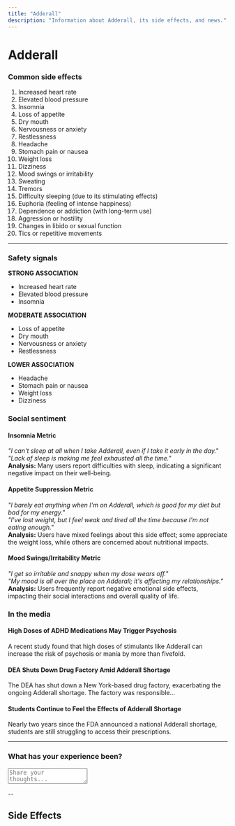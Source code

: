 ```yaml
---
title: "Adderall"
description: "Information about Adderall, its side effects, and news."
---
```



<style>
{`
 .three-column-layout {
    display: grid;
    grid-template-columns: 1fr 1fr 1fr;
    gap: 2rem;
    margin: 2rem 0;
  }
  @media (max-width: 1024px) {
  .nextra-toc {
    display: none; /* 隱藏右側目錄 */
  }}
  .nextra-content {
  max-width: 900px; /* 預設為 800px，這裡可以增加 */
  margin: 0 auto; /* 讓內容保持居中 */
  padding: 0 1rem; /* 增加左右間距 */
}  
  .metric {
    font-size: 0.8rem;
    font-weight: bold;
    color: #3182ce;
    border: 1px solid #3182ce;
    border-radius: 4px;
    padding: 0.2rem 0.4rem;
    margin-left: 0.5rem;
  }
  .experience-box {
    width: 100%;
    height: 150px;
    padding: 10px;
    border: 1px solid #e2e8f0;
    border-radius: 4px;
    font-size: 1rem;
    margin-top: 1rem;
  }
  @media (max-width: 768px) {
    .three-column-layout {
      grid-template-columns: 1fr;
      gap: 1rem;
    }
  }
`}
</style>



# Adderall

<div className="three-column-layout">

### Common side effects

1. Increased heart rate  
2. Elevated blood pressure  
3. Insomnia  
4. Loss of appetite  
5. Dry mouth  
6. Nervousness or anxiety  
7. Restlessness  
8. Headache  
9. Stomach pain or nausea  
10. Weight loss  
11. Dizziness  
12. Mood swings or irritability  
13. Sweating  
14. Tremors  
15. Difficulty sleeping (due to its stimulating effects)  
16. Euphoria (feeling of intense happiness)  
17. Dependence or addiction (with long-term use)  
18. Aggression or hostility  
19. Changes in libido or sexual function  
20. Tics or repetitive movements  

---

### Safety signals

**STRONG ASSOCIATION**  
- Increased heart rate  
- Elevated blood pressure  
- Insomnia  

**MODERATE ASSOCIATION**  
- Loss of appetite  
- Dry mouth  
- Nervousness or anxiety  
- Restlessness  

**LOWER ASSOCIATION**  
- Headache  
- Stomach pain or nausea  
- Weight loss  
- Dizziness  

</div>

<div className="three-column-layout">

### Social sentiment

#### Insomnia <span className="metric">Metric</span>  
_"I can't sleep at all when I take Adderall, even if I take it early in the day."_  
_"Lack of sleep is making me feel exhausted all the time."_  
**Analysis:** Many users report difficulties with sleep, indicating a significant negative impact on their well-being.  

#### Appetite Suppression <span className="metric">Metric</span>  
_"I barely eat anything when I'm on Adderall, which is good for my diet but bad for my energy."_  
_"I've lost weight, but I feel weak and tired all the time because I'm not eating enough."_  
**Analysis:** Users have mixed feelings about this side effect; some appreciate the weight loss, while others are concerned about nutritional impacts.  

#### Mood Swings/Irritability <span className="metric">Metric</span>  
_"I get so irritable and snappy when my dose wears off."_  
_"My mood is all over the place on Adderall; it's affecting my relationships."_  
**Analysis:** Users frequently report negative emotional side effects, impacting their social interactions and overall quality of life.  

</div>

<div className="three-column-layout">

### In the media

#### High Doses of ADHD Medications May Trigger Psychosis  
A recent study found that high doses of stimulants like Adderall can increase the risk of psychosis or mania by more than fivefold.  

#### DEA Shuts Down Drug Factory Amid Adderall Shortage  
The DEA has shut down a New York-based drug factory, exacerbating the ongoing Adderall shortage. The factory was responsible...  

#### Students Continue to Feel the Effects of Adderall Shortage  
Nearly two years since the FDA announced a national Adderall shortage, students are still struggling to access their prescriptions.  

</div>

---

### What has your experience been?

<textarea placeholder="Share your thoughts..." className="experience-box"></textarea>
--
## Side Effects

<DrugSideEffects drugName="Adderall" />